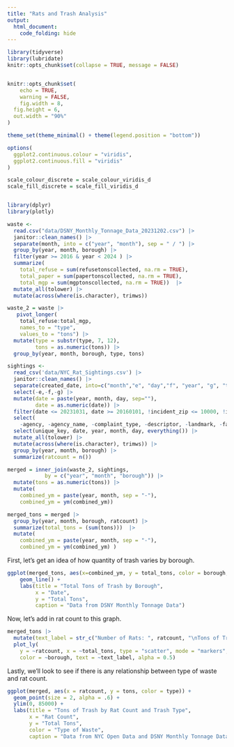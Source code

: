 ```yaml
---
title: "Rats and Trash Analysis"
output: 
  html_document:
    code_folding: hide
---
```


```r
library(tidyverse)
library(lubridate)
knitr::opts_chunk$set(collapse = TRUE, message = FALSE)


knitr::opts_chunk$set(
	echo = TRUE,
	warning = FALSE,
	fig.width = 8, 
  fig.height = 6,
  out.width = "90%"
)

theme_set(theme_minimal() + theme(legend.position = "bottom"))

options(
  ggplot2.continuous.colour = "viridis",
  ggplot2.continuous.fill = "viridis"
)

scale_colour_discrete = scale_colour_viridis_d
scale_fill_discrete = scale_fill_viridis_d


library(dplyr)
library(plotly)
```

```r
waste <-
  read.csv("data/DSNY_Monthly_Tonnage_Data_20231202.csv") |> 
  janitor::clean_names() |> 
  separate(month, into = c("year", "month"), sep = " / ") |>
  group_by(year, month, borough) |>
  filter(year >= 2016 & year < 2024 ) |>
  summarize(
    total_refuse = sum(refusetonscollected, na.rm = TRUE),
    total_paper = sum(papertonscollected, na.rm = TRUE),
    total_mgp = sum(mgptonscollected, na.rm = TRUE))  |> 
  mutate_all(tolower) |> 
  mutate(across(where(is.character), trimws)) 
```

```r
waste_2 = waste |> 
   pivot_longer(
    total_refuse:total_mgp, 
    names_to = "type",
    values_to = "tons") |> 
  mutate(type = substr(type, 7, 12),
         tons = as.numeric(tons)) |> 
  group_by(year, month, borough, type, tons)
```

```r
sightings <-
  read_csv('data/NYC_Rat_Sightings.csv') |> 
  janitor::clean_names() |> 
  separate(created_date, into=c("month","e", "day","f", "year", "g", "time"), sep=c(2,3,5,6,10,11)) |> 
  select(-e,-f,-g) |> 
  mutate(date = paste(year, month, day, sep=""), 
         date = as.numeric(date)) |>  
  filter(date <= 20231031, date >= 20160101, !incident_zip <= 10000, !incident_zip >11697, !borough %in% c("Unspecified", NA)) |> 
  select(
    -agency, -agency_name, -complaint_type, -descriptor, -landmark, -facility_type, -park_facility_name, -vehicle_type, -taxi_company_borough, -taxi_pick_up_location, -bridge_highway_name, -road_ramp, -bridge_highway_segment, -bridge_highway_direction) |>
  select(unique_key, date, year, month, day, everything()) |> 
  mutate_all(tolower) |>
  mutate(across(where(is.character), trimws)) |> 
  group_by(year, month, borough) |> 
  summarize(ratcount = n()) 
```

```r
merged = inner_join(waste_2, sightings, 
            by = c("year", "month", "borough")) |> 
  mutate(tons = as.numeric(tons)) |> 
  mutate(
    combined_ym = paste(year, month, sep = "-"),
    combined_ym = ym(combined_ym)) 

merged_tons = merged |> 
  group_by(year, month, borough, ratcount) |> 
  summarize(total_tons = (sum(tons)))  |> 
  mutate(
    combined_ym = paste(year, month, sep = "-"),
    combined_ym = ym(combined_ym) )
```

First, let's get an idea of how quantity of trash varies by borough.

```r
ggplot(merged_tons, aes(x=combined_ym, y = total_tons, color = borough, group = interaction(year, borough))) + 
    geom_line() + 
    labs(title = "Total Tons of Trash by Borough",
         x = "Date",
         y = "Total Tons",
         caption = "Data from DSNY Monthly Tonnage Data") 
```

Now, let's add in rat count to this graph.
```r
merged_tons |>
  mutate(text_label = str_c("Number of Rats: ", ratcount, "\nTons of Trash: ", total_tons)) |> 
  plot_ly(
    y = ~ratcount, x = ~total_tons, type = "scatter", mode = "markers",
    color = ~borough, text = ~text_label, alpha = 0.5)
```

Lastly, we'll look to see if there is any relationship between type of waste and rat count.
```r
ggplot(merged, aes(x = ratcount, y = tons, color = type)) +
  geom_point(size = 2, alpha = .6) +
  ylim(0, 85000) + 
  labs(title = "Tons of Trash by Rat Count and Trash Type",
       x = "Rat Count", 
       y = "Total Tons",
       color = "Type of Waste",
       caption = "Data from NYC Open Data and DSNY Monthly Tonnage Data")  
```


